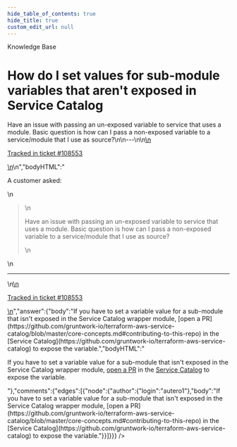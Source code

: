 ```yaml
---
hide_table_of_contents: true
hide_title: true
custom_edit_url: null
---
```



<CenterLayout>
<span class="title">Knowledge Base</span>
<h1>How do I set values for sub-module variables that aren&apos;t exposed in Service Catalog</h1>
<GitHub json={{"id":"D_kwDOF8slf84APd1V","number":406,"author":{"login":"autero1"},"title":"How do I set values for sub-module variables that aren't exposed in Service Catalog","body":"\nA customer asked:\r\n\r\n> Have an issue with passing an un-exposed variable to service that uses a module. Basic question is how can I pass a non-exposed variable to a service/module that I use as source?\n\n---\n\n<ins datetime=\"2022-05-05T14:53:30Z\">\n  <p><a href=\"https://support.gruntwork.io/hc/requests/108553\">Tracked in ticket #108553</a></p>\n</ins>\n","bodyHTML":"<p dir=\"auto\">A customer asked:</p>\n<blockquote>\n<p dir=\"auto\">Have an issue with passing an un-exposed variable to service that uses a module. Basic question is how can I pass a non-exposed variable to a service/module that I use as source?</p>\n</blockquote>\n<hr>\n<ins datetime=\"2022-05-05T14:53:30Z\">\n  <p dir=\"auto\"><a href=\"https://support.gruntwork.io/hc/requests/108553\" rel=\"nofollow\">Tracked in ticket #108553</a></p>\n</ins>","answer":{"body":"If you have to set a variable value for a sub-module that isn't exposed in the Service Catalog wrapper module, [open a PR](https://github.com/gruntwork-io/terraform-aws-service-catalog/blob/master/core-concepts.md#contributing-to-this-repo) in the [Service Catalog](https://github.com/gruntwork-io/terraform-aws-service-catalog) to expose the variable.","bodyHTML":"<p dir=\"auto\">If you have to set a variable value for a sub-module that isn't exposed in the Service Catalog wrapper module, <a href=\"https://github.com/gruntwork-io/terraform-aws-service-catalog/blob/master/core-concepts.md#contributing-to-this-repo\">open a PR</a> in the <a href=\"https://github.com/gruntwork-io/terraform-aws-service-catalog\">Service Catalog</a> to expose the variable.</p>"},"comments":{"edges":[{"node":{"author":{"login":"autero1"},"body":"If you have to set a variable value for a sub-module that isn't exposed in the Service Catalog wrapper module, [open a PR](https://github.com/gruntwork-io/terraform-aws-service-catalog/blob/master/core-concepts.md#contributing-to-this-repo) in the [Service Catalog](https://github.com/gruntwork-io/terraform-aws-service-catalog) to expose the variable."}}]}}} />

</CenterLayout>
  

<!-- ##DOCS-SOURCER-START
{
  "sourcePlugin": "github-discussions",
  "hash": "0c2b3a462a075b3609ecaf25e70ccd68"
}
##DOCS-SOURCER-END -->
